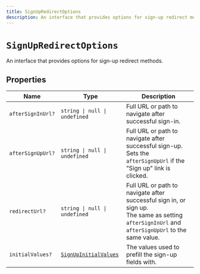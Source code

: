 ```yaml
---
title: SignUpRedirectOptions
description: An interface that provides options for sign-up redirect methods.
---
```


# `SignUpRedirectOptions`

An interface that provides options for sign-up redirect methods.

## Properties

| Name | Type | Description |
| --- | --- | --- |
| `afterSignInUrl?` | `string \| null \| undefined` | Full URL or path to navigate after successful sign-in. |
| `afterSignUpUrl?` | `string \| null \| undefined` | Full URL or path to navigate after successful sign-up. Sets the `afterSignUpUrl` if the "Sign up" link is clicked. |
| `redirectUrl?` | `string \| null \| undefined` | Full URL or path to navigate after successful sign in, or sign up.<br/>The same as setting `afterSignInUrl` and `afterSignUpUrl` to the same value. |
| `initialValues?` | [`SignUpInitialValues`](/docs/references/javascript/types/sign-up-initial-values) | The values used to prefill the sign-up fields with. |